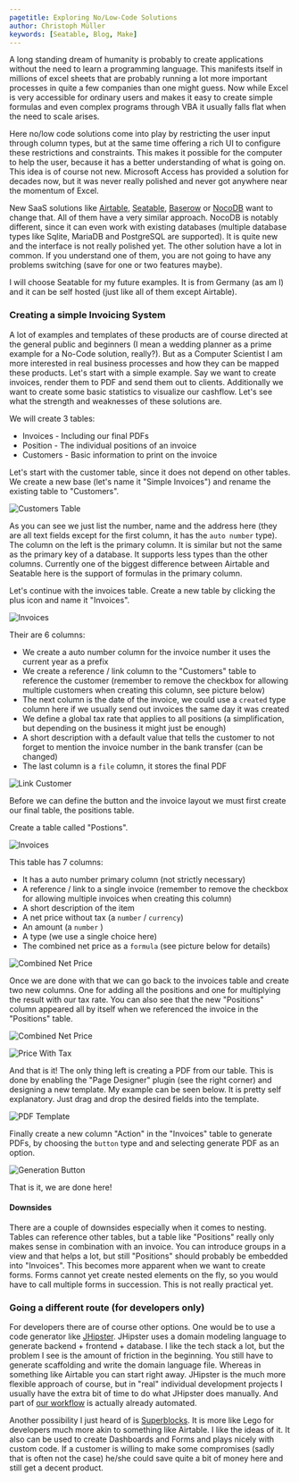 ```yaml
---
pagetitle: Exploring No/Low-Code Solutions
author: Christoph Müller
keywords: [Seatable, Blog, Make]
---
```


A long standing dream of humanity is probably to create applications without the need to learn a programming language. This manifests itself in millions of excel sheets that are probably running a lot more important processes in quite a few companies than one might guess. Now while Excel is very accessible for ordinary users and makes it easy to create simple formulas and even complex programs through VBA it usually falls flat when the need to scale arises.

Here no/low code solutions come into play by restricting the user input through column types, but at the same time offering a rich UI to configure these restrictions and constraints. This makes it possible for the computer to help the user, because it has a better understanding of what is going on. This idea is of course not new. Microsoft Access has provided a solution for decades now, but it was never really polished and never got anywhere near the momentum of Excel.

New SaaS solutions like [Airtable](https://www.airtable.com/), [Seatable](https://seatable.io/), [Baserow](https://baserow.io/) or [NocoDB](https://www.nocodb.com/) want to change that. All of them have a very similar approach. NocoDB is notably different, since it can even work with existing databases (multiple database types like Sqlite, MariaDB and PostgreSQL are supported). It is quite new and the interface is not really polished yet. The other solution have a lot in common. If you understand one of them, you are not going to have any problems switching (save for one or two features maybe).

I will choose Seatable for my future examples. It is from Germany (as am I) and it can be self hosted (just like all of them except Airtable).

### Creating a simple Invoicing System

A lot of examples and templates of these products are of course directed at the general public and beginners (I mean a wedding planner as a prime example for a No-Code solution, really?). But as a Computer Scientist I am more interested in real business processes and how they can be mapped these products. Let's start with a simple example. Say we want to create invoices, render them to PDF and send them out to clients. Additionally we want to create some basic statistics to visualize our cashflow. Let's see what the strength and weaknesses of these solutions are.

We will create 3 tables:

- Invoices - Including our final PDFs
- Position - The individual positions of an invoice
- Customers - Basic information to print on the invoice

Let's start with the customer table, since it does not depend on other tables. We create a new base (let's name it "Simple Invoices") and rename the existing table to "Customers".

![Customers Table](./2022-08-15_exploring_no_low-code_solutions/customers.png)

As you can see we just list the number, name and the address here (they are all text fields except for the first column, it has the `auto number` type). The column on the left is the primary column. It is similar but not the same as the primary key of a database. It supports less types than the other columns. Currently one of the biggest difference between Airtable and Seatable here is the support of formulas in the primary column.

Let's continue with the invoices table. Create a new table by clicking the plus icon and name it "Invoices".

![Invoices](./2022-08-15_exploring_no_low-code_solutions/invoices.png)

Their are 6 columns:

- We create a auto number column for the invoice number it uses the current year as a prefix
- We create a reference / link column to the "Customers" table to reference the customer (remember to remove the checkbox for allowing multiple customers when creating this column, see picture below)
- The next column is the date of the invoice, we could use a `created` type column here if we usually send out invoices the same day it was created
- We define a global tax rate that applies to all positions (a simplification, but depending on the business it might just be enough)
- A short description with a default value that tells the customer to not forget to mention the invoice number in the bank transfer (can be changed)
- The last column is a `file` column, it stores the final PDF

![Link Customer](./2022-08-15_exploring_no_low-code_solutions/customer-link.png)

Before we can define the button and the invoice layout we must first create our final table, the positions table.

Create a table called "Postions".

![Invoices](./2022-08-15_exploring_no_low-code_solutions/positions.png)

This table has 7 columns:

- It has a auto number primary column (not strictly necessary)
- A reference / link to a single invoice (remember to remove the checkbox for allowing multiple invoices when creating this column)
- A short description of the item
- A net price without tax (a `number` / `currency`)
- An amount (a `number` )
- A type (we use a single choice here)
- The combined net price as a `formula` (see picture below for details)

![Combined Net Price](./2022-08-15_exploring_no_low-code_solutions/combined-net-price.png)

Once we are done with that we can go back to the invoices table and create two new columns. One for adding all the positions and one for multiplying the result with our tax rate. You can also see that the new "Positions" column appeared all by itself when we referenced the invoice in the "Positions" table.

![Combined Net Price](./2022-08-15_exploring_no_low-code_solutions/net-price-invoice.png)

![Price With Tax](./2022-08-15_exploring_no_low-code_solutions/price-with-tax.png)

And that is it! The only thing left is creating a PDF from our table. This is done by enabling the "Page Designer" plugin (see the right corner) and designing a new template. My example can be seen below. It is pretty self explanatory. Just drag and drop the desired fields into the template.

![PDF Template](./2022-08-15_exploring_no_low-code_solutions/template.png)

Finally create a new column "Action" in the "Invoices" table to generate PDFs, by choosing the `button` type and and selecting generate PDF as an option.

![Generation Button](./2022-08-15_exploring_no_low-code_solutions/pdf-button.jpeg)

That is it, we are done here!

#### Downsides

There are a couple of downsides especially when it comes to nesting. Tables can reference other tables, but a table like "Positions" really only makes sense in combination with an invoice. You can introduce groups in a view and that helps a lot, but still "Positions" should probably be embedded into "Invoices". This becomes more apparent when we want to create forms. Forms cannot yet create nested elements on the fly, so you would have to call multiple forms in succession. This is not really practical yet.

### Going a different route (for developers only)

For developers there are of course other options. One would be to use a code generator like [JHipster](https://www.jhipster.tech/). JHipster uses a domain modeling language to generate backend + frontend + database. I like the tech stack a lot, but the problem I see is the amount of friction in the beginning. You still have to generate scaffolding and write the domain language file. Whereas in something like Airtable you can start right away. JHipster is the much more flexible approach of course, but in "real" individual development projects I usually have the extra bit of time to do what JHipster does manually. And part of [our workflow](./2020-12-30_my_favorite_tech_stack.md) is actually already automated.

Another possibility I just heard of is [Superblocks](https://www.superblocks.com/). It is more like Lego for developers much more akin to something like Airtable. I like the ideas of it. It also can be used to create Dashboards and Forms and plays nicely with custom code. If a customer is willing to make some compromises (sadly that is often not the case) he/she could save quite a bit of money here and still get a decent product.
